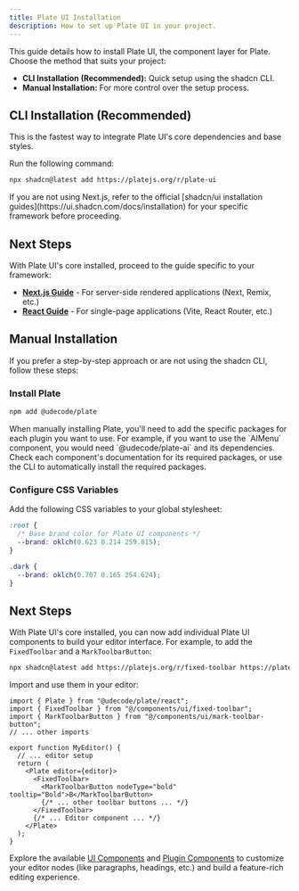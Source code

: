```yaml
---
title: Plate UI Installation
description: How to set up Plate UI in your project.
---
```


This guide details how to install Plate UI, the component layer for Plate. Choose the method that suits your project:

*   **CLI Installation (Recommended):** Quick setup using the shadcn CLI.
*   **Manual Installation:** For more control over the setup process.

## CLI Installation (Recommended)

This is the fastest way to integrate Plate UI's core dependencies and base styles.

Run the following command:

```bash
npx shadcn@latest add https://platejs.org/r/plate-ui
```

<Callout type="info">
  If you are not using Next.js, refer to the official [shadcn/ui installation guides](https://ui.shadcn.com/docs/installation) for your specific framework before proceeding.
</Callout>

## Next Steps

With Plate UI's core installed, proceed to the guide specific to your framework:

*   **[Next.js Guide](./next)** - For server-side rendered applications (Next, Remix, etc.)
*   **[React Guide](./react)** - For single-page applications (Vite, React Router, etc.)

## Manual Installation

If you prefer a step-by-step approach or are not using the shadcn CLI, follow these steps:

<Steps>

### Install Plate

```bash
npm add @udecode/plate
```

<Callout type="note" title="Plugin Dependencies">
  When manually installing Plate, you'll need to add the specific packages for each plugin you want to use. For example, if you want to use the `AIMenu` component, you would need `@udecode/plate-ai` and its dependencies. Check each component's documentation for its required packages, or use the CLI to automatically install the required packages.
</Callout>

### Configure CSS Variables

Add the following CSS variables to your global stylesheet:

```css title="app/globals.css"
:root {
  /* Base brand color for Plate UI components */
  --brand: oklch(0.623 0.214 259.815);
}

.dark {
  --brand: oklch(0.707 0.165 254.624);
}
```

</Steps>

## Next Steps

With Plate UI's core installed, you can now add individual Plate UI components to build your editor interface. For example, to add the `FixedToolbar` and a `MarkToolbarButton`:

```bash
npx shadcn@latest add https://platejs.org/r/fixed-toolbar https://platejs.org/r/mark-toolbar-button
```

Import and use them in your editor:

```tsx showLineNumbers title="components/editor.tsx"
import { Plate } from "@udecode/plate/react";
import { FixedToolbar } from "@/components/ui/fixed-toolbar";
import { MarkToolbarButton } from "@/components/ui/mark-toolbar-button";
// ... other imports

export function MyEditor() {
  // ... editor setup
  return (
    <Plate editor={editor}>
      <FixedToolbar>
        <MarkToolbarButton nodeType="bold" tooltip="Bold">B</MarkToolbarButton>
        {/* ... other toolbar buttons ... */}
      </FixedToolbar>
      {/* ... Editor component ... */}
    </Plate>
  );
}
```

Explore the available [UI Components](/docs/components) and [Plugin Components](/docs/plugin-components) to customize your editor nodes (like paragraphs, headings, etc.) and build a feature-rich editing experience.

